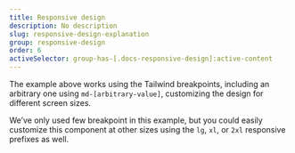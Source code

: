 ```yaml
---
title: Responsive design
description: No description
slug: responsive-design-explanation
group: responsive-design
order: 6
activeSelector: group-has-[.docs-responsive-design]:active-content
---
```


The example above works using the Tailwind breakpoints, including an arbitrary one using `md-[arbitrary-value]`, customizing the design for different screen sizes.

We’ve only used few breakpoint in this example, but you could easily customize this component at other sizes using the `lg`, `xl`, or `2xl` responsive prefixes as well.
